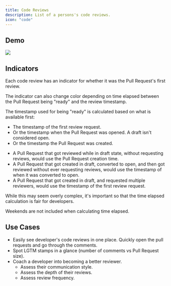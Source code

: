```yaml
---
title: Code Reviews
description: List of a persons's code reviews.
icon: "code"
---
```



## Demo

<Frame>
  <img src="/images/code-reviews.png" />
</Frame>

## Indicators

Each code review has an indicator for whether it was the Pull Request's first review.

<PrBadge color="#a6a7ab" type="first-to-review" />

The indicator can also change color depending on time elapsed between the Pull Request being "ready" and the review timestamp.

<ColorBadge color="#51cf66" label="< 2 hours." />
<ColorBadge color="#a6a7ab" label="> 2 hours." marginBottom={20} />

<Accordion title="What ready means">
The timestamp used for being "ready" is calculated based on what is available first:

- The timestamp of the first review request.
- Or the timestamp when the Pull Request was opened. A draft isn't considered open.
- Or the timestamp the Pull Request was created.

<Accordion title="Examples">

- A Pull Request that got reviewed while in draft state, without requesting reviews, would use the Pull
  Request creation time.
- A Pull Request that got created in draft, converted to open, and then got reviewed without ever requesting reviews, would use the
  timestamp of when it was converted to open.
- A Pull Request that got created in draft, and requested multiple reviewers, would use the timestamp of the first review request.

</Accordion>

While this may seem overly complex, it's important so that the time elapsed calculation is fair for developers.

</Accordion>

<Info>Weekends are not included when calculating time elapsed.</Info>

## Use Cases

- Easily see developer's code reviews in one place. Quickly open the pull requests and go through the comments.
- Spot LGTM stamps in a glance (number of comments vs Pull Request size).
- Coach a developer into becoming a better reviewer.
  - Assess their communication style.
  - Assess the depth of their reviews.
  - Assess review frequency.

<CtaGetStarted />
